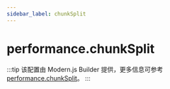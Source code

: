 ```yaml
---
sidebar_label: chunkSplit
---
```


# performance.chunkSplit

:::tip
该配置由 Modern.js Builder 提供，更多信息可参考 [performance.chunkSplit](https://modernjs.dev/builder/api/config-performance.html#performancechunksplit)。
:::


<Main />
